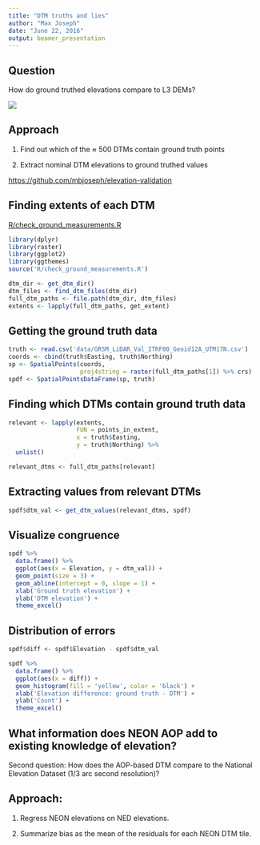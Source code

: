 ```yaml
---
title: "DTM truths and lies"
author: "Max Joseph"
date: "June 22, 2016"
output: beamer_presentation
---
```


## Question

How do ground truthed elevations compare to L3 DEMs?

![](https://upload.wikimedia.org/wikipedia/commons/7/78/Lecontefromsb1.jpg)

## Approach

1. Find out which of the $\approx$ 500 DTMs contain ground truth points

2. Extract nominal DTM elevations to ground truthed values

[https://github.com/mbjoseph/elevation-validation](https://github.com/mbjoseph/elevation-validation)

## Finding extents of each DTM

[R/check_ground_measurements.R](https://github.com/mbjoseph/elevation-validation/blob/master/R/check_ground_measurements.R)

```r
library(dplyr)
library(raster)
library(ggplot2)
library(ggthemes)
source('R/check_ground_measurements.R')
```

```r
dtm_dir <- get_dtm_dir()
dtm_files <- find_dtm_files(dtm_dir)
full_dtm_paths <- file.path(dtm_dir, dtm_files)
extents <- lapply(full_dtm_paths, get_extent)
```

## Getting the ground truth data

```r
truth <- read.csv('data/GRSM_LiDAR_Val_ITRF00_Geoid12A_UTM17N.csv')
coords <- cbind(truth$Easting, truth$Northing)
sp <- SpatialPoints(coords,
                    proj4string = raster(full_dtm_paths[1]) %>% crs)
spdf <- SpatialPointsDataFrame(sp, truth)
```

## Finding which DTMs contain ground truth data

```r
relevant <- lapply(extents,
                   FUN = points_in_extent,
                   x = truth$Easting,
                   y = truth$Northing) %>%
  unlist()

relevant_dtms <- full_dtm_paths[relevant]
```

## Extracting values from relevant DTMs

```r
spdf$dtm_val <- get_dtm_values(relevant_dtms, spdf)
```

## Visualize congruence

```r
spdf %>%
  data.frame() %>%
  ggplot(aes(x = Elevation, y = dtm_val)) +
  geom_point(size = 3) +
  geom_abline(intercept = 0, slope = 1) +
  xlab('Ground truth elevation') + 
  ylab('DTM elevation') + 
  theme_excel()
```

## Distribution of errors

```r
spdf$diff <- spdf$Elevation - spdf$dtm_val

spdf %>%
  data.frame() %>% 
  ggplot(aes(x = diff)) + 
  geom_histogram(fill = 'yellow', color = 'black') + 
  xlab('Elevation difference: ground truth - DTM') + 
  ylab('Count') + 
  theme_excel()
```

## What information does NEON AOP add to existing knowledge of elevation?

Second question: How does the AOP-based DTM compare to the National Elevation Dataset (1/3 arc second resolution)?

## Approach: 

1. Regress NEON elevations on NED elevations. 

2. Summarize bias as the mean of the residuals for each NEON DTM tile.
